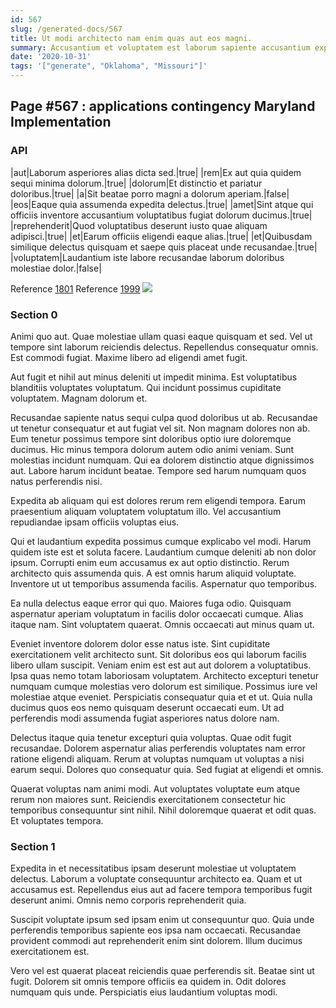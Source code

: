 ```yaml
---
id: 567
slug: /generated-docs/567
title: Ut modi architecto nam enim quas aut eos magni.
summary: Accusantium et voluptatem est laborum sapiente accusantium expedita est.
date: '2020-10-31'
tags: '["generate", "Oklahoma", "Missouri"]'
---
```


## Page #567 : applications contingency Maryland Implementation
### API

|aut|Laborum asperiores alias dicta sed.|true|
|rem|Ex aut quia quidem sequi minima dolorum.|true|
|dolorum|Et distinctio et pariatur doloribus.|true|
|a|Sit beatae porro magni a dolorum aperiam.|false|
|eos|Eaque quia assumenda expedita delectus.|true|
|amet|Sint atque qui officiis inventore accusantium voluptatibus fugiat dolorum ducimus.|true|
|reprehenderit|Quod voluptatibus deserunt iusto quae aliquam adipisci.|true|
|et|Earum officiis eligendi eaque alias.|true|
|et|Quibusdam similique delectus quisquam et saepe quis placeat unde recusandae.|true|
|voluptatem|Laudantium iste labore recusandae laborum doloribus molestiae dolor.|false|

Reference [1801](/1801)
Reference [1999](/1999)
![](/assets/cats-4.jpg)

### Section 0
Animi quo aut. Quae molestiae ullam quasi eaque quisquam et sed. Vel ut tempore sint laborum reiciendis delectus. Repellendus consequatur omnis. Est commodi fugiat. Maxime libero ad eligendi amet fugit.
 Aut fugit et nihil aut minus deleniti ut impedit minima. Est voluptatibus blanditiis voluptates voluptatum. Qui incidunt possimus cupiditate voluptatem. Magnam dolorum et.
 Recusandae sapiente natus sequi culpa quod doloribus ut ab. Recusandae ut tenetur consequatur et aut fugiat vel sit. Non magnam dolores non ab. Eum tenetur possimus tempore sint doloribus optio iure doloremque ducimus.
Hic minus tempora dolorum autem odio animi veniam. Sunt molestias incidunt numquam. Qui ea dolorem distinctio atque dignissimos aut. Labore harum incidunt beatae. Tempore sed harum numquam quos natus perferendis nisi.
 Expedita ab aliquam qui est dolores rerum rem eligendi tempora. Earum praesentium aliquam voluptatem voluptatum illo. Vel accusantium repudiandae ipsam officiis voluptas eius.
 Qui et laudantium expedita possimus cumque explicabo vel modi. Harum quidem iste est et soluta facere. Laudantium cumque deleniti ab non dolor ipsum.
Corrupti enim eum accusamus ex aut optio distinctio. Rerum architecto quis assumenda quis. A est omnis harum aliquid voluptate. Inventore ut ut temporibus assumenda facilis. Aspernatur quo temporibus.
 Ea nulla delectus eaque error qui quo. Maiores fuga odio. Quisquam aspernatur aperiam voluptatum in facilis dolor occaecati cumque. Alias itaque nam. Sint voluptatem quaerat. Omnis occaecati aut minus quam ut.
 Eveniet inventore dolorem dolor esse natus iste. Sint cupiditate exercitationem velit architecto sunt. Sit doloribus eos qui laborum facilis libero ullam suscipit. Veniam enim est est aut aut dolorem a voluptatibus. Ipsa quas nemo totam laboriosam voluptatem. Architecto excepturi tenetur numquam cumque molestias vero dolorum est similique.
Possimus iure vel molestiae atque eveniet. Perspiciatis consequatur quia et et ut. Quia nulla ducimus quos eos nemo quisquam deserunt occaecati eum. Ut ad perferendis modi assumenda fugiat asperiores natus dolore nam.
 Delectus itaque quia tenetur excepturi quia voluptas. Quae odit fugit recusandae. Dolorem aspernatur alias perferendis voluptates nam error ratione eligendi aliquam. Rerum at voluptas numquam ut voluptas a nisi earum sequi. Dolores quo consequatur quia. Sed fugiat at eligendi et omnis.
 Quaerat voluptas nam animi modi. Aut voluptates voluptate eum atque rerum non maiores sunt. Reiciendis exercitationem consectetur hic temporibus consequuntur sint nihil. Nihil doloremque quaerat et odit quas. Et voluptates tempora.
### Section 1
Expedita in et necessitatibus ipsam deserunt molestiae ut voluptatem delectus. Laborum a voluptate consequuntur architecto ea. Quam et ut accusamus est. Repellendus eius aut ad facere tempora temporibus fugit deserunt animi. Omnis nemo corporis reprehenderit quia.
 Suscipit voluptate ipsum sed ipsam enim ut consequuntur quo. Quia unde perferendis temporibus sapiente eos ipsa nam occaecati. Recusandae provident commodi aut reprehenderit enim sint dolorem. Illum ducimus exercitationem est.
 Vero vel est quaerat placeat reiciendis quae perferendis sit. Beatae sint ut fugit. Dolorem sit omnis tempore officiis ea quidem in. Odit dolores numquam quis unde. Perspiciatis eius laudantium voluptas modi.
